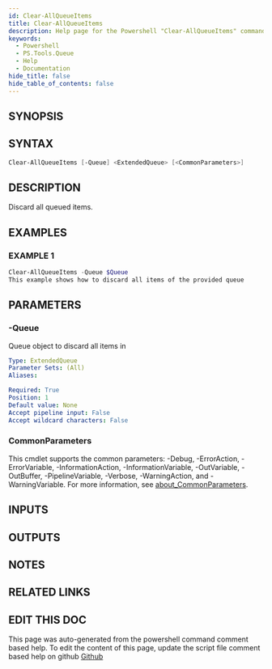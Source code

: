 ```yaml
---
id: Clear-AllQueueItems
title: Clear-AllQueueItems
description: Help page for the Powershell "Clear-AllQueueItems" command
keywords:
  - Powershell
  - PS.Tools.Queue
  - Help
  - Documentation
hide_title: false
hide_table_of_contents: false
---
```


## SYNOPSIS

## SYNTAX

```powershell
Clear-AllQueueItems [-Queue] <ExtendedQueue> [<CommonParameters>]
```

## DESCRIPTION

Discard all queued items.

## EXAMPLES

### EXAMPLE 1

```powershell
Clear-AllQueueItems -Queue $Queue
This example shows how to discard all items of the provided queue
```

## PARAMETERS

### -Queue

Queue object to discard all items in

```yaml
Type: ExtendedQueue
Parameter Sets: (All)
Aliases:

Required: True
Position: 1
Default value: None
Accept pipeline input: False
Accept wildcard characters: False
```

### CommonParameters

This cmdlet supports the common parameters: -Debug, -ErrorAction, -ErrorVariable, -InformationAction, -InformationVariable, -OutVariable, -OutBuffer, -PipelineVariable, -Verbose, -WarningAction, and -WarningVariable. For more information, see [about_CommonParameters](http://go.microsoft.com/fwlink/?LinkID=113216).

## INPUTS

## OUTPUTS

## NOTES

## RELATED LINKS

## EDIT THIS DOC 

This page was auto-generated from the powershell command comment based help. To edit the content of this page, update the script file comment based help on github [Github](https://github.com/hanpq/PS.Tools.Queue)
